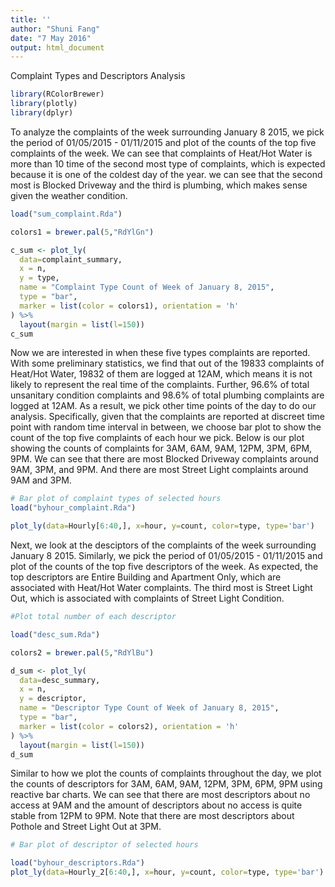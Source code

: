 ```yaml
---
title: ''
author: "Shuni Fang"
date: "7 May 2016"
output: html_document
---
```


Complaint Types and Descriptors Analysis

```r
library(RColorBrewer)
library(plotly)
library(dplyr)
```

To analyze the complaints of the week surrounding January 8 2015, we pick the period of 01/05/2015 - 01/11/2015 and plot of the counts of the top five complaints of the week. We can see that complaints of Heat/Hot Water is more than 10 time of the second most type of complaints, which is expected because it is one of the coldest day of the year. we can see that the second most is Blocked Driveway and the third is plumbing, which makes sense given the weather condition.

```r

load("sum_complaint.Rda")

colors1 = brewer.pal(5,"RdYlGn")

c_sum <- plot_ly(
  data=complaint_summary,
  x = n,
  y = type,
  name = "Complaint Type Count of Week of January 8, 2015",
  type = "bar",
  marker = list(color = colors1), orientation = 'h'
) %>%
  layout(margin = list(l=150))
c_sum
```

Now we are interested in when these five types complaints are reported. With some preliminary statistics, we find that out of the 19833 complaints of Heat/Hot Water, 19832 of them are logged at 12AM, which means it is not likely to represent the real time of the complaints. Further, 96.6% of total unsanitary condition complaints and 98.6% of total plumbing complaints are logged at 12AM. As a result, we pick other time points of the day to do our analysis. Specifically, given that the complaints are reported at discreet time point with random time interval in between, we choose bar plot to show the count of the top five complaints of each hour we pick. Below is our plot showing the counts of complaints for 3AM, 6AM, 9AM, 12PM, 3PM, 6PM, 9PM. We can see that there are most Blocked Driveway complaints around 9AM, 3PM, and 9PM. And there are most Street Light complaints around 9AM and 3PM. 

```r
# Bar plot of complaint types of selected hours
load("byhour_complaint.Rda")

plot_ly(data=Hourly[6:40,], x=hour, y=count, color=type, type='bar')
```

Next, we look at the desciptors of the complaints of the week surrounding January 8 2015. Similarly, we pick the period of 01/05/2015 - 01/11/2015 and plot of the counts of the top five descriptors of the week. As expected, the top descriptors are Entire Building and Apartment Only, which are associated with Heat/Hot Water complaints. The third most is Street Light Out, which is associated with complaints of Street Light Condition.

```r
#Plot total number of each descriptor

load("desc_sum.Rda")

colors2 = brewer.pal(5,"RdYlBu")

d_sum <- plot_ly(
  data=desc_summary,
  x = n,
  y = descriptor,
  name = "Descriptor Type Count of Week of January 8, 2015",
  type = "bar",
  marker = list(color = colors2), orientation = 'h'
) %>%
  layout(margin = list(l=150))
d_sum
```

Similar to how we plot the counts of complaints throughout the day, we plot the counts of descriptors for 3AM, 6AM, 9AM, 12PM, 3PM, 6PM, 9PM using reactive bar charts. We can see that there are most descriptors about no access at 9AM and the amount of descriptors about no access is quite stable from 12PM to 9PM. Note that there are most descriptors about Pothole and Street Light Out at 3PM.

```r
# Bar plot of descriptor of selected hours 

load("byhour_descriptors.Rda")
plot_ly(data=Hourly_2[6:40,], x=hour, y=count, color=type, type='bar')

```
